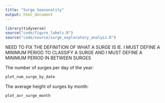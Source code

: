 ```yaml
---
title: "Surge Seasonality"
output: html_document
---
```


```r
library(tidyverse)
source("code/figure_labels.R")
source("code/source/surge_exploratory_analyis.R")
```

NEED TO FIX THE DEFINITION OF WHAT A SURGE IS
IE. I MUST DEFINE A MINIMUM PERIOD TO CLASSIFY A SURGE
AND I MUST DEFINE A MINIMUM PERIOD IN BETWEEN SURGES

The number of surges per day of the year:
```r
plot_num_surge_by_date
```

The average height of surges by month:
```r
plot_avr_surge_month
```



